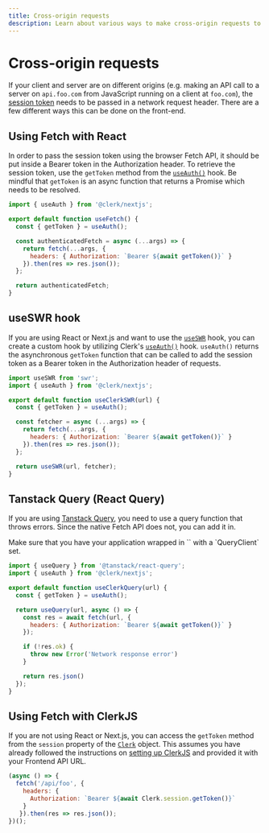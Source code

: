 ```yaml
---
title: Cross-origin requests
description: Learn about various ways to make cross-origin requests to the backend when using Clerk SDKs.
---
```


# Cross-origin requests

If your client and server are on different origins (e.g. making an API call to a server on `api.foo.com` from JavaScript running on a client at `foo.com`), the [session token](/docs/backend-requests/resources/session-tokens) needs to be passed in a network request header. There are a few different ways this can be done on the front-end.

## Using Fetch with React

In order to pass the session token using the browser Fetch API, it should be put inside a Bearer token in the Authorization header. To retrieve the session token, use the `getToken` method from the [`useAuth()`](/docs/references/react/use-auth) hook. Be mindful that `getToken` is an async function that returns a Promise which needs to be resolved.

```js
import { useAuth } from '@clerk/nextjs';

export default function useFetch() {
  const { getToken } = useAuth();

  const authenticatedFetch = async (...args) => {
    return fetch(...args, {
      headers: { Authorization: `Bearer ${await getToken()}` }
    }).then(res => res.json());
  };

  return authenticatedFetch;
}
```

## useSWR hook

If you are using React or Next.js and want to use the [`useSWR`](https://swr.vercel.app/) hook, you can create a custom hook by utilizing Clerk's [`useAuth()`](/docs/references/react/use-auth) hook. `useAuth()` returns the asynchronous `getToken` function that can be called to add the session token as a Bearer token in the Authorization header of requests.

```js
import useSWR from 'swr';
import { useAuth } from '@clerk/nextjs';

export default function useClerkSWR(url) {
  const { getToken } = useAuth();

  const fetcher = async (...args) => {
    return fetch(...args, {
      headers: { Authorization: `Bearer ${await getToken()}` }
    }).then(res => res.json());
  };

  return useSWR(url, fetcher);
}
```

## Tanstack Query (React Query)

If you are using [Tanstack Query](https://tanstack.com/query/v4/docs/react/overview), you need to use a query function that throws errors. Since the native Fetch API does not, you can add it in.

<Callout type="warning">
  Make sure that you have your application wrapped in `<QueryClientProvider />` with a `QueryClient` set.
</Callout>

```js
import { useQuery } from '@tanstack/react-query';
import { useAuth } from '@clerk/nextjs';

export default function useClerkQuery(url) {
  const { getToken } = useAuth();

  return useQuery(url, async () => {
    const res = await fetch(url, {
      headers: { Authorization: `Bearer ${await getToken()}` }
    });

    if (!res.ok) {
      throw new Error('Network response error')
    }

    return res.json()
  });
}
```

## Using Fetch with ClerkJS

If you are not using React or Next.js, you can access the `getToken` method from the `session` property of the [`Clerk`](/docs/references/javascript/clerk/clerk) object. This assumes you have already followed the instructions on [setting up ClerkJS](/docs/references/javascript/overview) and provided it with your Frontend API URL.

```js
(async () => {
  fetch('/api/foo', { 
    headers: { 
      Authorization: `Bearer ${await Clerk.session.getToken()}` 
    } 
   }).then(res => res.json());
})();
```

